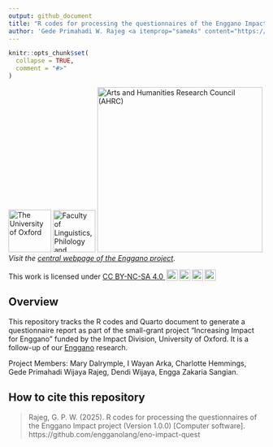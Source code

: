 ```yaml
---
output: github_document
title: "R codes for processing the questionnaires of the Enggano Impact project"
author: 'Gede Primahadi W. Rajeg <a itemprop="sameAs" content="https://orcid.org/0000-0002-2047-8621" href="https://orcid.org/0000-0002-2047-8621" target="orcid.widget" rel="noopener noreferrer" style="vertical-align:top;"><img src="https://orcid.org/sites/default/files/images/orcid_16x16.png" style="width:1em;margin-right:.5em;" alt="ORCID iD icon"></a></br><a href="https://udayananetworking.unud.ac.id/lecturer/880-gede-primahadi-wijaya-rajeg" target="_blank">Udayana University</a>; visiting researcher at the <a href="https://www.ling-phil.ox.ac.uk/people/gede-rajeg" target="_blank">University of Oxford</a>'
---
```


<!-- README.md is generated from README.Rmd. Please edit that file -->

```r
knitr::opts_chunk$set(
  collapse = TRUE,
  comment = "#>"
)
```



<!-- badges: start -->
[![The University of Oxford](https://raw.githubusercontent.com/engganolang/digitised-holle-list/main/file-oxweb-logo.gif){width="84"}](https://www.ox.ac.uk/) [![Faculty of Linguistics, Philology and Phonetics, the University of Oxford](https://raw.githubusercontent.com/engganolang/digitised-holle-list/main/file-lingphil.png){width="83"}](https://www.ling-phil.ox.ac.uk/) [![Arts and Humanities Research Council (AHRC)](https://raw.githubusercontent.com/engganolang/digitised-holle-list/main/file-ahrc.png){width="325"}](https://www.ukri.org/councils/ahrc/) </br>*Visit the [central webpage of the Enggano project](https://enggano.ling-phil.ox.ac.uk/)*.

<p xmlns:cc="http://creativecommons.org/ns#" >This work is licensed under <a href="https://creativecommons.org/licenses/by-nc-sa/4.0/?ref=chooser-v1" target="_blank" rel="license noopener noreferrer" style="display:inline-block;">CC BY-NC-SA 4.0 <img style="height:22px!important;margin-left:3px;vertical-align:text-bottom;" src="https://mirrors.creativecommons.org/presskit/icons/cc.svg?ref=chooser-v1" alt=""><img style="height:22px!important;margin-left:3px;vertical-align:text-bottom;" src="https://mirrors.creativecommons.org/presskit/icons/by.svg?ref=chooser-v1" alt=""><img style="height:22px!important;margin-left:3px;vertical-align:text-bottom;" src="https://mirrors.creativecommons.org/presskit/icons/nc.svg?ref=chooser-v1" alt=""><img style="height:22px!important;margin-left:3px;vertical-align:text-bottom;" src="https://mirrors.creativecommons.org/presskit/icons/sa.svg?ref=chooser-v1" alt=""></a></p>

<!-- badges: end -->

## Overview

This repository tracks the R codes and Quarto document to generate a questionnaire report as part of the small-grant project "Increasing Impact for Enggano" funded by the Impact Division, University of Oxford. It is a follow-up of our [Enggano](https://enggano.ling-phil.ox.ac.uk/) research.

Project Members: Mary Dalrymple, I Wayan Arka, Charlotte Hemmings, Gede Primahadi Wijaya Rajeg, Dendi Wijaya, Engga Zakaria Sangian.

## How to cite this repository

> Rajeg, G. P. W. (2025). R codes for processing the questionnaires of the Enggano Impact project (Version 1.0.0) [Computer software]. https://github.com/engganolang/eno-impact-quest
